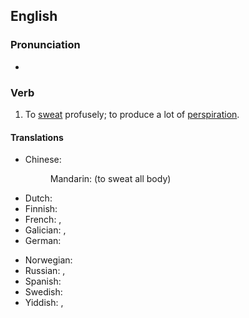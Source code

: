 ==English==

===Pronunciation===
* {{audio|en|En-au-sweat like a pig.ogg|Audio (AU)}}

===Verb===
{{en-verb|*}}

# {{lb|en|simile}} To [[sweat]] profusely; to produce a lot of [[perspiration]].

====Translations====
{{trans-top|sweat profusely}}
* Chinese:
*: Mandarin: {{t|cmn|[[全身]][[冒汗]]|tr=quánshēn màohàn|sc=Hani}} (to sweat all body)
* Dutch: {{t|nl|zweten als een otter}}
* Finnish: {{t|fi|hikoilla kuin sika}}
* French: {{t+|fr|suer comme un bœuf}}, {{t|fr|suer à grosses gouttes}}
* Galician: {{t|gl|suar coma un porco}}, {{t|gl|suar coma un cabalo}}
* German: {{t|de|wie ein Schwein schwitzen}}
{{trans-mid}}
* Norwegian: {{t|no|svette som en gris}}
* Russian: {{t|ru|[[поте́ть]] [[как]] [[свинья́]]|impf}}, {{t|ru|[[вспоте́ть]] [[как]] [[свинья́]]|pf}}
* Spanish: {{t|es|sudar como un pollo}}
* Swedish: {{t|sv|svettas som en gris}}
* Yiddish: {{t|yi|שוויצן ווי אַ חזיר|tr=shvitsn vi a khazer}}, {{t|yi|שוויצן ווי אַ ביבער}}
{{trans-bottom}}